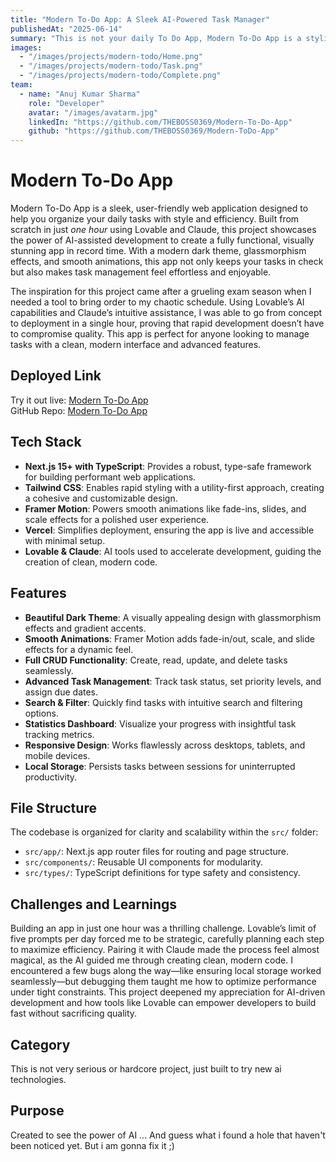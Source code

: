 ```yaml
---
title: "Modern To-Do App: A Sleek AI-Powered Task Manager"
publishedAt: "2025-06-14"
summary: "This is not your daily To Do App, Modern To-Do App is a stylish and efficient task management web application built from scratch in just one hour using Lovable and Claude, featuring a dark theme, smooth animations, and advanced functionality."
images:
  - "/images/projects/modern-todo/Home.png"
  - "/images/projects/modern-todo/Task.png"
  - "/images/projects/modern-todo/Complete.png"
team:
  - name: "Anuj Kumar Sharma"
    role: "Developer"
    avatar: "/images/avatarm.jpg"
    linkedIn: "https://github.com/THEBOSS0369/Modern-To-Do-App"
    github: "https://github.com/THEBOSS0369/Modern-ToDo-App"
---
```


# Modern To-Do App

Modern To-Do App is a sleek, user-friendly web application designed to help you organize your daily tasks with style and efficiency. Built from scratch in just _one hour_ using Lovable and Claude, this project showcases the power of AI-assisted development to create a fully functional, visually stunning app in record time. With a modern dark theme, glassmorphism effects, and smooth animations, this app not only keeps your tasks in check but also makes task management feel effortless and enjoyable.

The inspiration for this project came after a grueling exam season when I needed a tool to bring order to my chaotic schedule. Using Lovable’s AI capabilities and Claude’s intuitive assistance, I was able to go from concept to deployment in a single hour, proving that rapid development doesn’t have to compromise quality. This app is perfect for anyone looking to manage tasks with a clean, modern interface and advanced features.

## Deployed Link

Try it out live: [Modern To-Do App](https://modern-to-do-app.vercel.app/)  
GitHub Repo: [Modern To-Do App](https://github.com/THEBOSS0369/Modern-To-Do-App)

## Tech Stack

- **Next.js 15+ with TypeScript**: Provides a robust, type-safe framework for building performant web applications.
- **Tailwind CSS**: Enables rapid styling with a utility-first approach, creating a cohesive and customizable design.
- **Framer Motion**: Powers smooth animations like fade-ins, slides, and scale effects for a polished user experience.
- **Vercel**: Simplifies deployment, ensuring the app is live and accessible with minimal setup.
- **Lovable & Claude**: AI tools used to accelerate development, guiding the creation of clean, modern code.

## Features

- **Beautiful Dark Theme**: A visually appealing design with glassmorphism effects and gradient accents.
- **Smooth Animations**: Framer Motion adds fade-in/out, scale, and slide effects for a dynamic feel.
- **Full CRUD Functionality**: Create, read, update, and delete tasks seamlessly.
- **Advanced Task Management**: Track task status, set priority levels, and assign due dates.
- **Search & Filter**: Quickly find tasks with intuitive search and filtering options.
- **Statistics Dashboard**: Visualize your progress with insightful task tracking metrics.
- **Responsive Design**: Works flawlessly across desktops, tablets, and mobile devices.
- **Local Storage**: Persists tasks between sessions for uninterrupted productivity.

## File Structure

The codebase is organized for clarity and scalability within the `src/` folder:

- `src/app/`: Next.js app router files for routing and page structure.
- `src/components/`: Reusable UI components for modularity.
- `src/types/`: TypeScript definitions for type safety and consistency.

## Challenges and Learnings

Building an app in just one hour was a thrilling challenge. Lovable’s limit of five prompts per day forced me to be strategic, carefully planning each step to maximize efficiency. Pairing it with Claude made the process feel almost magical, as the AI guided me through creating clean, modern code. I encountered a few bugs along the way—like ensuring local storage worked seamlessly—but debugging them taught me how to optimize performance under tight constraints. This project deepened my appreciation for AI-driven development and how tools like Lovable can empower developers to build fast without sacrificing quality.

## Category

This is not very serious or hardcore project, just built to try new ai technologies.

## Purpose

Created to see the power of AI ... And guess what i found a hole that haven't been noticed yet. But i am gonna fix it ;)
